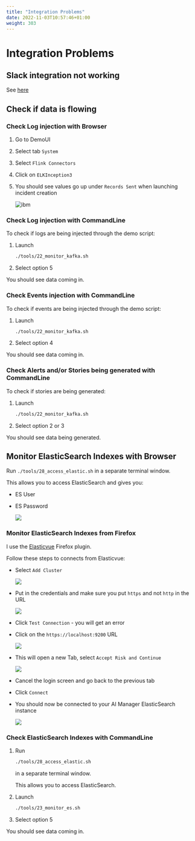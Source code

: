 ```yaml
---
title: "Integration Problems"
date: 2022-11-03T10:57:46+01:00
weight: 303
---
```


# Integration Problems





## Slack integration not working

See [here](/cp4waiops-training/configure-ai-manager/configure_aimanager_09/)

<div style="page-break-after: always;"></div>



## Check if data is flowing

### Check  Log injection with Browser

1. Go to DemoUI
1. Select tab `System`
1. Select `Flink Connectors`
1. Click on `ELKInception3`
1. You should see values go up under `Records Sent` when launching incident creation

	![ibm](/images/59_flink_01.png)


### Check Log injection with CommandLine

To check if logs are being injected through the demo script:

1. Launch 

	```bash
	./tools/22_monitor_kafka.sh

2. Select option 5

You should see data coming in.

### Check Events injection with CommandLine

To check if events are being injected through the demo script:

1. Launch 

	```bash
	./tools/22_monitor_kafka.sh


2. Select option 4

You should see data coming in.

### Check Alerts and/or Stories being generated with CommandLine

To check if stories are being generated:

1. Launch 

	```bash
	./tools/22_monitor_kafka.sh

2. Select option 2 or 3

You should see data being generated.








## Monitor ElasticSearch Indexes with Browser

Run `./tools/28_access_elastic.sh` in a separate terminal window.

This allows you to access ElasticSearch and gives you:

* ES User
* ES Password

	![](/images/es0.png)
	

### Monitor ElasticSearch Indexes from Firefox

I use the [Elasticvue](https://addons.mozilla.org/en-US/firefox/addon/elasticvue/) Firefox plugin.

Follow these steps to connects from Elasticvue:

- Select `Add Cluster` 

	![](/images/es1.png)



- Put in the credentials and make sure you put `https` and not `http` in the URL

	![](/images/es2.png)

- Click `Test Connection` - you will get an error
- Click on the `https://localhost:9200` URL

	![](/images/es3.png)
	


- This will open a new Tab, select `Accept Risk and Continue` 

	![](/images/es4.png)

- Cancel the login screen and go back to the previous tab
- Click `Connect` 
- You should now be connected to your AI Manager ElasticSearch instance 

	![](/images/es5.png)



### Check ElasticSearch Indexes with CommandLine

1. Run 

    ```bash
    ./tools/28_access_elastic.sh
    ```

    in a separate terminal window.

    This allows you to access ElasticSearch.


1. Launch 

	```bash
	./tools/23_monitor_es.sh

2. Select option 5

You should see data coming in.

